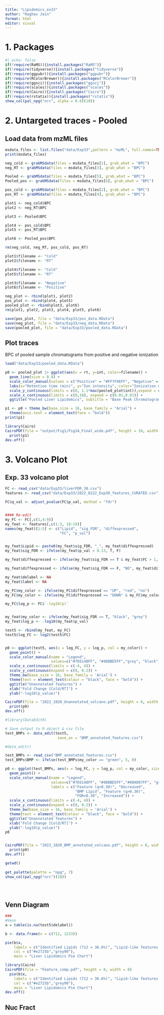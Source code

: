 ```yaml
---
title: "Lipidomics_ex33"
author: "Raghav Jain"
format: html
editor: visual
---
```


# 1. Packages

```r
#| echo: false
if(!require(RaMS)){install.packages("RaMS")}
if(!require(tidyverse)){install.packages("tidyverse")}
if(!require(ggpubr)){install.packages("ggpubr")}
if(!require(RColorBrewer)){install.packages("RColorBrewer")}
if(!require(ggsci)){install.packages("ggsci")}
if(!require(scales)){install.packages("scales")}
if(!require(Cairo)){install.packages("Cairo")}
if(!require(rstatix)){install.packages("rstatix")}
show_col(pal_npg("nrc", alpha = 0.8)(10))
```

# 2. Untargeted traces - Pooled

## Load data from mzML files

```r
msdata_files <- list.files("data/Exp33",pattern = "mzML", full.names=TRUE)
print(msdata_files)

neg_cold <- grabMSdata(files = msdata_files[1], grab_what = "BPC")
neg_RT <- grabMSdata(files = msdata_files[3], grab_what = "BPC")

Pooled <- grabMSdata(files = msdata_files[5], grab_what = "BPC")
Pooled_pos <- grabMSdata(files = msdata_files[6], grab_what = "BPC")

pos_cold <- grabMSdata(files = msdata_files[2], grab_what = "BPC")
pos_RT <- grabMSdata(files = msdata_files[4], grab_what = "BPC")

plot1 <- neg_cold$BPC
plot2 <- neg_RT$BPC

plot3 <- Pooled$BPC

plot4 <- pos_cold$BPC
plot5 <- pos_RT$BPC

plot6 <- Pooled_pos$BPC

rm(neg_cold, neg_RT, pos_cold, pos_RT)

plot1$filename <- "Cold"
plot2$filename <- "RT"

plot4$filename <- "Cold"
plot5$filename <- "RT"

plot3$filename <- "Negative"
plot6$filename <- "Positive"

neg_plot <- rbind(plot1, plot2)
pos_plot <- rbind(plot4, plot5)
pooled_plot <- rbind(plot3, plot6)
rm(plot1, plot2, plot3, plot4, plot5, plot6)

save(pos_plot, file = "data/Exp33/pos_data.RData")
save(neg_plot, file = "data/Exp33/neg_data.RData")
save(pooled_plot, file = "data/Exp33/pooled_data.RData")
```

## Plot traces

BPC of pooled sample chromatograms from positive and negative ionization

```r
load("data/Exp33/pooled_data.RData")

p0 <- pooled_plot |> ggplot(aes(x = rt, y=int, color=filename)) + 
  geom_line(size = 0.8) +
  scale_color_manual(values = c("Positive" = "#FF7F0EFF", "Negative" = "#8C564BFF")) +
  labs(x="Retention time (min)", y="Ion intensity", color="Ionization mode") +
  scale_y_continuous(limits = c(0, 1.1*max(pooled_plot$int)),expand = c(0,0)) + 
  scale_x_continuous(limits = c(0,18), expand = c(0.01,0.01)) +
  ggtitle("Pooled Liver Lipidomics", subtitle = "Base Peak Chromatogram")

p1 <- p0 + theme_bw(base_size = 16, base_family = "Arial") + 
  theme(axis.text = element_text(face = "bold"))
print(p1)

library(Cairo)
CairoPDF(file = "output/Fig1/Fig1A_Final_wide.pdf", height = 10, width = 16)
  print(p1)
dev.off()
```

# 3. Volcano Plot

## Exp. 33 volcano plot

```r
FC <- read_csv("data/Exp33/liverFDR_30.csv")
features <- read_csv("data/Exp33/2022_0222_Exp30_features_CURATED.csv")

FC$q_val <- adjust_pvalue(FC$p_val, method = "fdr")


#### Re-edit 
my_FC <- FC[,c(1,4:9)]
my_feat <- features[,c(1:3, 18:19)]
names(my_feat)[1:5] <- c("Lipid", "sig_FDR", "diffexpressed",
                         "FC", "p_val")


my_feat$Lipid <- paste0(my_feat$sig_FDR, "_", my_feat$diffexpressed)
my_feat$sig_FDR <- ifelse(my_feat$p_val < 0.13, T, F)

my_feat$diffexpressed <- ifelse(my_feat$sig_FDR == T & my_feat$FC > 1, "UP", "DOWN")

my_feat$diffexpressed <- ifelse(my_feat$sig_FDR == F, "NO", my_feat$diffexpressed)

my_feat$delabel <- NA
my_feat$label <- NA

my_FC$my_color <- ifelse(my_FC$diffexpressed == "UP", "red", "no")
my_FC$my_color <- ifelse(my_FC$diffexpressed == "DOWN" & my_FC$my_color == "no", "blue", my_FC$my_color)

my_FC$log_p <- FC$`-log10(p)`


my_feat$my_color <- ifelse(my_feat$sig_FDR == T, "black", "grey")
my_feat$log_p <- -log10(my_feat$p_val)

test5 <- rbind(my_feat, my_FC)
test5$log_FC <- log2(test5$FC)


p0 <- ggplot(test5, aes(x = log_FC, y = log_p, col = my_color)) +
  geom_point() + 
  scale_color_manual(name = "Legend",
                     values=c("#7E6148FF", "#4DBBD5FF","grey", "black", "#E64B35FF")) +
  scale_x_continuous(limits = c(-4, 4)) +
  scale_y_continuous(expand = c(0, 0.2)) +
  theme_bw(base_size = 16, base_family = 'Arial') +
  theme(text = element_text(colour = "black", face = "bold")) +
  ggtitle("Unannotated features") +
  xlab("Fold Change [Cold/RT]") +
  ylab("-log10(p_value)")

CairoPDF(file = "2022_1020_Unannotated_volcano.pdf", height = 8, width = 10)
  print(p0)
dev.off()

#library(DataEditR)

# Save output to R object & csv file
test_BMPs <- data_edit(test5,
                        save_as = "BMP_annotated_features.csv")

#data_edit()

test_BMPs <- read_csv("BMP_annotated_features.csv")
test_BMPs$BMP <- ifelse(test_BMPs$my_color == "green", 5, 0)

p0 <- ggplot(test_BMPs, aes(x = log_FC, y = log_p, col = my_color, size = BMP)) +
  geom_point() + 
  scale_color_manual(name = "Legend",
                     values=c("#7E6148FF", "#4DBBD5FF","#00A087FF", "grey", "black", "#E64B35FF"),
                     labels = c("Feature (q<0.30)", "Decreased",
                                "BMP Lipid", "Feature (q>0.30)",
                                "FDR>0.30", "Increased")) +
  scale_x_continuous(limits = c(-4, 4)) +
  scale_y_continuous(expand = c(0, 0.2)) +
  theme_bw(base_size = 16, base_family = 'Arial') +
  theme(text = element_text(colour = "black", face = "bold")) +
  ggtitle("Unannotated features") +
  xlab("Fold Change [Cold/RT]") +
  ylab("-log10(p_value)")
p0


CairoPDF(file = "2022_1020_BMP_annotated_volcano.pdf", height = 8, width = 10)
  print(p0)
dev.off()

getwd()
  
get_palette(palette = "npg", 7)
show_col(pal_npg("nrc")(10))





```

## Venn Diagram

```r
###
#Venn
a = table(is.na(test5$delabel))

b <- data.frame(x = c(712, 1233))

pie(b$x, 
    labels = c("Identified Lipids (712 = 36.6%)", "Lipid-like features (1233 = 63.4%)"),
    col = c("#e2725b","grey90"),
    main = "Liver Lipidomics Pie Chart")

library(Cairo)
CairoPDF(file = "Feature_comp.pdf", height = 8, width = 8)
  pie(b$x, 
    labels = c("Identified Lipids (712 = 36.6%)", "Lipid-like features (1233 = 63.4%)"),
    col = c("#e2725b","grey90"),
    main = "Liver Lipidomics Pie Chart")
dev.off()

```

## Nuc Fract

